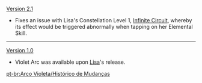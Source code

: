 {{Change History/Header}}
[[Version 2.1]]
* Fixes an issue with Lisa's Constellation Level 1, [[Infinite Circuit]], whereby its effect would be triggered abnormally when tapping on her Elemental Skill.
----
[[Version 1.0]]
*Violet Arc was available upon [[Lisa]]'s release.
<noinclude>


[[pt-br:Arco Violeta/Histórico de Mudanças]]
</noinclude>